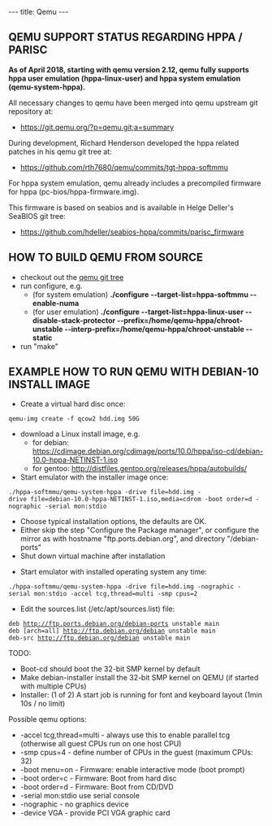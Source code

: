 ---
title: Qemu
---

== QEMU SUPPORT STATUS REGARDING HPPA / PARISC ==

'''As of April 2018, starting with qemu version 2.12, qemu fully supports hppa user emulation (hppa-linux-user) and hppa system emulation (qemu-system-hppa).'''

All necessary changes to qemu have been merged into qemu upstream git repository at:
* https://git.qemu.org/?p=qemu.git;a=summary
During development, Richard Henderson developed the hppa related patches in his qemu git tree at:
* https://github.com/rth7680/qemu/commits/tgt-hppa-softmmu
For hppa system emulation, qemu already includes a precompiled firmware for hppa (pc-bios/hppa-firmware.img).

This firmware is based on seabios and is available in Helge Deller's SeaBIOS git tree:
* https://github.com/hdeller/seabios-hppa/commits/parisc_firmware

== HOW TO BUILD QEMU FROM SOURCE ==

* checkout out the [https://git.qemu.org/?p=qemu.git;a=summary qemu git tree]
* run configure, e.g.
** (for system emulation) '''./configure --target-list=hppa-softmmu --enable-numa'''
** (for user emulation) '''./configure --target-list=hppa-linux-user --disable-stack-protector --prefix=/home/qemu-hppa/chroot-unstable --interp-prefix=/home/qemu-hppa/chroot-unstable --static'''
* run "make"

== EXAMPLE HOW TO RUN QEMU WITH DEBIAN-10 INSTALL IMAGE ==

* Create a virtual hard disc once:
 qemu-img create -f qcow2 hdd.img 50G
* download a Linux install image, e.g.
** for debian: https://cdimage.debian.org/cdimage/ports/10.0/hppa/iso-cd/debian-10.0-hppa-NETINST-1.iso
** for gentoo: http://distfiles.gentoo.org/releases/hppa/autobuilds/
* Start emulator with the installer image once:
 ./hppa-softmmu/qemu-system-hppa -drive file=hdd.img -drive file=debian-10.0-hppa-NETINST-1.iso,media=cdrom -boot order=d -nographic -serial mon:stdio 
* Choose typical installation options, the defaults are OK.
* Either skip the step "Configure the Package manager", or configure the mirror as with hostname "ftp.ports.debian.org", and directory "/debian-ports"
* Shut down virtual machine after installation

* Start emulator with installed operating system any time:
 ./hppa-softmmu/qemu-system-hppa -drive file=hdd.img -nographic -serial mon:stdio -accel tcg,thread=multi -smp cpus=2 

* Edit the sources.list (/etc/apt/sources.list) file:
 deb http://ftp.ports.debian.org/debian-ports unstable main
 deb [arch=all] http://ftp.debian.org/debian unstable main 
 deb-src http://ftp.debian.org/debian unstable main

TODO:
* Boot-cd should boot the 32-bit SMP kernel by default
* Make debian-installer install the 32-bit SMP kernel on QEMU (if started with multiple CPUs)
* Installer: (1 of 2) A start job is running for font and keyboard layout (1min 10s / no limit)



Possible qemu options:
* -accel tcg,thread=multi  - always use this to enable parallel tcg (otherwise all guest CPUs run on one host CPU)
* -smp cpus=4      - define number of CPUs in the guest (maximum CPUs: 32) 
* -boot menu=on    - Firmware: enable interactive mode (boot prompt)
* -boot order=c    - Firmware: Boot from hard disc
* -boot order=d    - Firmware: Boot from CD/DVD
* -serial mon:stdio   use serial console
* -nographic       - no graphics device
* -device VGA      - provide PCI VGA graphic card